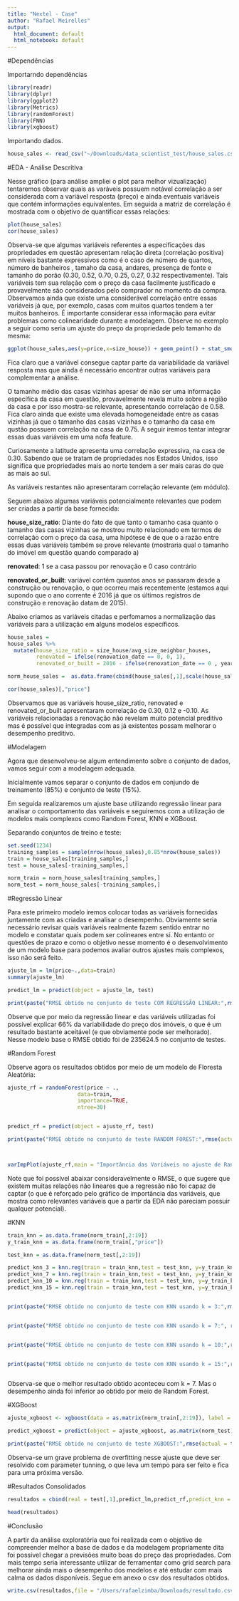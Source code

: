 ```yaml
---
title: "Nextel - Case"
author: "Rafael Meirelles"
output:
  html_document: default
  html_notebook: default
---
```


#Dependências

Importarndo dependências

```r
library(readr)
library(dplyr)
library(ggplot2)
library(Metrics)
library(randomForest)
library(FNN)
library(xgboost)
```


Importando dados.

```r
house_sales <- read_csv("~/Downloads/data_scientist_test/house_sales.csv")


```



#EDA - Análise Descritiva

Nesse gráfico (para análise ampliei o plot para melhor vizualização) tentaremos observar quais as varáveis possuem notável correlação a ser considerada  com a variável resposta (preço) e ainda eventuais variáveis que contém informações equivalentes. Em seguida a matriz de correlação é mostrada com o objetivo de quantificar essas relações:
```r
plot(house_sales)
cor(house_sales)
```


Observa-se que algumas variáveis referentes a especificações das propriedades em questão apresentam relação direta (correlação positiva) em níveis bastante expressivos como é o caso de número de quartos, número de banheiros , tamaho da casa, andares, presença de fonte e tamanho do porão  (0.30, 0.52, 0.70, 0.25, 0.27, 0.32 respectivamente). Tais variáveis tem sua relação com o preço da casa facilmente justificado e provavelmente são considerados pelo comprador no momento da compra. Observamos ainda que existe uma considerável correlação entre essas variáveis já que, por exemplo, casas com muitos quartos tendem a ter muitos banheiros. É importante considerar essa informação para evitar problemas como colinearidade durante a modelagem. Observe no exemplo a seguir como seria um ajuste do preço da propriedade pelo tamanho da mesma:

```r
ggplot(house_sales,aes(y=price,x=size_house)) + geom_point() + stat_smooth(method = "lm") + ggtitle("Ajuste de Regressão Linear: Preço da Casa ~ Tamanho da casa")
```


Fica claro que a variável consegue captar parte da variabilidade da variável resposta mas que ainda é necessário encontrar outras variáveis para complementar a análise.


O tamanho médio das casas vizinhas apesar de não ser uma informação específica da casa em questão, provavelmente revela muito sobre a região da casa e por isso mostra-se relevante, apresentando correlação de 0.58. Fica claro ainda que existe uma elevada homogeneidade entre as casas vizinhas já que o tamanho das casas vizinhas e o tamanho da casa em qustão possuem correlação na casa de 0.75. A seguir iremos tentar integrar essas duas variáveis em uma nofa feature.

Curiosamente a latitude apresenta uma correlação expressiva, na casa de 0.30. Sabendo que se tratam de propriedades nos Estados Unidos, isso significa que propriedades mais ao norte tendem a ser mais caras do que as mais ao sul.

As variáveis restantes não apresentaram correlação relevante (em módulo).


Seguem abaixo algumas variáveis potencialmente relevantes que podem ser criadas a partir da base fornecida:


**house_size_ratio**: Diante do fato de que tanto o tamanho casa quanto o tamanho das casas vizinhas se mostrou muito relacionado em termos de correlação com o preço da casa, uma hipótese é de que o a razão entre essas duas variáveis também se prove relevante (mostraria qual o tamanho do imóvel em questão quando comparado a)

**renovated**: 1 se a casa passou por renovação e 0 caso contrário

**renovated_or_built**: variável contém quantos anos se passaram desde a construção ou renovação, o que ocorreu mais recentemente (estamos aqui supondo que o ano corrente é 2016 já que os últimos registros de construção e renovação datam de 2015).


Abaixo criamos as variáveis citadas e perfomamos a normalização das variáveis para a utilização em alguns modelos específicos.
```r
house_sales = 
house_sales %>%
  mutate(house_size_ratio = size_house/avg_size_neighbor_houses,
         renovated = ifelse(renovation_date == 0, 0, 1),
         renovated_or_built = 2016 - ifelse(renovation_date == 0 , year_built, renovation_date))

norm_house_sales =  as.data.frame(cbind(house_sales[,1],scale(house_sales[,-1])))

cor(house_sales)[,"price"]
```

Observamos que as variáveis house_size_ratio, renovated e renovated_or_built apresentaram correlação de   0.30, 0.12 e -0.10. 
As variáveis relacionadas a renovação não revelam muito potencial preditivo mas é possível que integradas com as já existentes possam melhorar o desempenho preditivo.

#Modelagem

Agora que desenvolveu-se algum entendimento sobre o conjunto de dados, vamos seguir com a modelagem adequada.

Inicialmente vamos separar o conjunto de dados em conjundo de treinamento (85%)  e conjunto de teste (15%).

Em seguida realizaremos um ajuste base utilizando regressão linear para analisar o comportamento das variáveis e seguiremos com a utilização de modelos mais complexos como Random Forest, KNN e XGBoost.

Separando conjuntos de treino e teste:
```r
set.seed(1234)
training_samples = sample(nrow(house_sales),0.85*nrow(house_sales))
train = house_sales[training_samples,]
test = house_sales[-training_samples,]

norm_train = norm_house_sales[training_samples,]
norm_test = norm_house_sales[-training_samples,]
```



#Regressão Linear


Para este primeiro modelo iremos colocar todas as variáveis fornecidas juntamente com as criadas e analisar o desempenho. Obviamente seria necessário revisar quais variáveis realmente fazem sentido entrar no modelo e constatar quais podem ser colineares entre si. No entanto or questões de prazo e como o objetivo nesse momento é o desenvolvimento de um modelo base para podemos avaliar outros ajustes mais complexos, isso não será feito.
```r
ajuste_lm = lm(price~.,data=train)
summary(ajuste_lm)

predict_lm = predict(object = ajuste_lm, test)

print(paste("RMSE obtido no conjunto de teste COM REGRESSÃO LINEAR:",rmse(actual = test[,"price"],predict_lm)))

```

Observe que por meio da regressão linear e das variáveis utilizadas foi possível explicar 66% da variabilidade do preço dos imóveis, o que é um resultado bastante aceitável (e que obviamente pode ser melhorado). Nesse modelo base o RMSE obtido foi de 235624.5 no conjunto de testes.



#Random Forest

Observe agora os resultados obtidos por meio de um modelo de Floresta Aleatória:
```r
ajuste_rf = randomForest(price ~ .,
                      data=train, 
                      importance=TRUE, 
                      ntree=30)


predict_rf = predict(object = ajuste_rf, test)

print(paste("RMSE obtido no conjunto de teste RANDOM FOREST:",rmse(actual = test[,"price"],predict_rf)))




```

```r
varImpPlot(ajuste_rf,main = "Importância das Variáveis no ajuste de Random Forest")
```


Note que foi possível abaixar consideravelmente o RMSE, o que sugere que existem muitas relações não lineares que a regressão não foi capaz de captar (o que é reforçado pelo gráfico de importância das variáveis, que mostra como relevantes variáveis que a partir da EDA não pareciam possuir qualquer potencial).

#KNN

```r
train_knn = as.data.frame(norm_train[,2:19])
y_train_knn = as.data.frame(norm_train[,"price"])

test_knn = as.data.frame(norm_test[,2:19])

predict_knn_3 = knn.reg(train = train_knn,test = test_knn, y=y_train_knn,k = 3)
predict_knn_7 = knn.reg(train = train_knn,test = test_knn, y=y_train_knn,k = 7)
predict_knn_10 = knn.reg(train = train_knn,test = test_knn, y=y_train_knn,k = 10)
predict_knn_15 = knn.reg(train = train_knn,test = test_knn, y=y_train_knn,k = 15)


print(paste("RMSE obtido no conjunto de teste com KNN usando k = 3:",rmse(actual = test[,"price"],predict_knn_3$pred)))


print(paste("RMSE obtido no conjunto de teste com KNN usando k = 7:", rmse(actual = test[,"price"],predict_knn_7$pred)))


print(paste("RMSE obtido no conjunto de teste com KNN usando k = 10:",rmse(actual = test[,"price"],predict_knn_10$pred)))


print(paste("RMSE obtido no conjunto de teste com KNN usando k = 15:",rmse(actual = test[,"price"],predict_knn_15$pred)))



```

Observa-se que o melhor resultado obtido aconteceu com k = 7. Mas o desempenho ainda foi inferior ao obtido por meio de Random Forest.



#XGBoost

```r
ajuste_xgboost <- xgboost(data = as.matrix(norm_train[,2:19]), label = as.matrix(norm_train[,1]), max_depth = 3, eta = 0.6, nthread = 2, nrounds = 500, objective = "reg:linear")

```

```r
predict_xgboost = predict(object = ajuste_xgboost, as.matrix(norm_test))

print(paste("RMSE obtido no conjunto de teste XGBOOST:",rmse(actual = test[,"price"],predict_xgboost)))

```


Observa-se um grave problema de overfitting nesse ajuste que deve ser resolvido com parameter tunning, o que leva um tempo  para ser feito e fica para uma próxima versão.


#Resultados Consolidados

```r
resultados = cbind(real = test[,1],predict_lm,predict_rf,predict_knn = predict_knn_7$pred,predict_xgboost)

head(resultados)
```



#Conclusão

A partir da análise exploratória que foi realizada com o objetivo de compreender melhor a base de dados e da modelagem propriamente dita foi possível chegar a previsões muito boas do preço das propriedades.
Com mais tempo seria interessante utilizar de ferramentar como grid search para melhorar ainda mais o desempenho dos modelos e até estudar com mais calma os dados disponíveis.
Segue em anexo o csv dos resultados obtidos.

```r
write.csv(resultados,file = "/Users/rafaelzimba/Downloads/resultado.csv")
```









